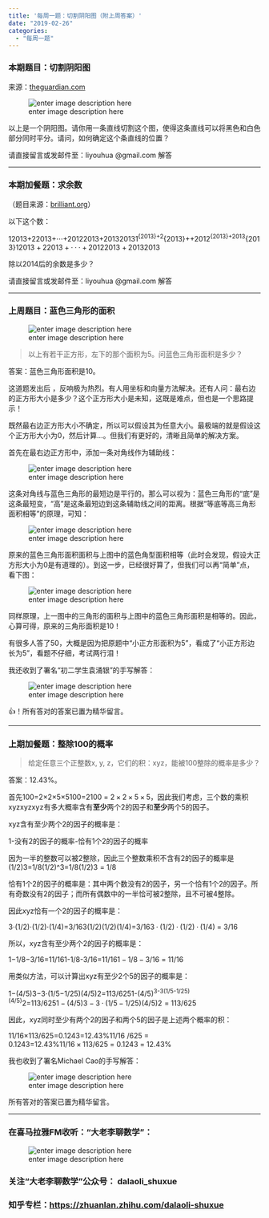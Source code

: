 ```yaml
---
title: '每周一题：切割阴阳图（附上周答案）'
date: "2019-02-26"
categories:
  - "每周一题"
---
```


<h3 id="本期题目：切割阴阳图">本期题目：切割阴阳图</h3>

来源：<a href="http://theguardian.com">theguardian.com</a>

![enter image description here](https://i.guim.co.uk/img/media/1c034bb4ff395c89a18eb8e8a49ef0669e81573d/0_40_874_668/master/874.png?width=620&quality=45&auto=format&fit=max&dpr=2&s=a5983e7f5117b553e9bcc7c4167d9ee8)

以上是一个阴阳图。请你用一条直线切割这个图，使得这条直线可以将黑色和白色部分同时平分。请问，如何确定这个条直线的位置？

请直接留言或发邮件至：liyouhua @gmail.com 解答

<hr>

<h3 id="本期加餐题：求余数">本期加餐题：求余数</h3>

（题目来源：<a href="http://brilliant.org">brilliant.org</a>）

以下这个数：

<span class="katex--display"><span class="katex-display"><span class="katex"><span class="katex-mathml">12013+22013+⋅⋅⋅+20122013+201320131^{2013}+2^{2013}+\cdot\cdot\cdot+2012^{2013}+2013^{2013}</span><span class="katex-html" aria-hidden="true"><span class="base"><span class="strut" style="height:.947438em;vertical-align:-.08333em;"></span><span class="mord"><span class="mord">1</span><span class="msupsub"><span class="vlist-t"><span class="vlist-r"><span class="vlist" style="height:.864108em;"><span class="" style="top:-3.113em;margin-right:.05em;"><span class="pstrut" style="height:2.7em;"></span><span class="sizing reset-size6 size3 mtight"><span class="mord mtight"><span class="mord mtight">2</span><span class="mord mtight">0</span><span class="mord mtight">1</span><span class="mord mtight">3</span></span></span></span></span></span></span></span></span><span class="mspace" style="margin-right:.222222em;"></span><span class="mbin">+</span><span class="mspace" style="margin-right:.222222em;"></span></span><span class="base"><span class="strut" style="height:.947438em;vertical-align:-.08333em;"></span><span class="mord"><span class="mord">2</span><span class="msupsub"><span class="vlist-t"><span class="vlist-r"><span class="vlist" style="height:.864108em;"><span class="" style="top:-3.113em;margin-right:.05em;"><span class="pstrut" style="height:2.7em;"></span><span class="sizing reset-size6 size3 mtight"><span class="mord mtight"><span class="mord mtight">2</span><span class="mord mtight">0</span><span class="mord mtight">1</span><span class="mord mtight">3</span></span></span></span></span></span></span></span></span><span class="mspace" style="margin-right:.222222em;"></span><span class="mbin">+</span><span class="mspace" style="margin-right:.222222em;"></span></span><span class="base"><span class="strut" style="height:.44445em;vertical-align:0;"></span><span class="mord">⋅</span><span class="mspace" style="margin-right:.222222em;"></span><span class="mbin">⋅</span><span class="mspace" style="margin-right:.222222em;"></span></span><span class="base"><span class="strut" style="height:.66666em;vertical-align:-.08333em;"></span><span class="mord">⋅</span><span class="mspace" style="margin-right:.222222em;"></span><span class="mbin">+</span><span class="mspace" style="margin-right:.222222em;"></span></span><span class="base"><span class="strut" style="height:.947438em;vertical-align:-.08333em;"></span><span class="mord">2</span><span class="mord">0</span><span class="mord">1</span><span class="mord"><span class="mord">2</span><span class="msupsub"><span class="vlist-t"><span class="vlist-r"><span class="vlist" style="height:.864108em;"><span class="" style="top:-3.113em;margin-right:.05em;"><span class="pstrut" style="height:2.7em;"></span><span class="sizing reset-size6 size3 mtight"><span class="mord mtight"><span class="mord mtight">2</span><span class="mord mtight">0</span><span class="mord mtight">1</span><span class="mord mtight">3</span></span></span></span></span></span></span></span></span><span class="mspace" style="margin-right:.222222em;"></span><span class="mbin">+</span><span class="mspace" style="margin-right:.222222em;"></span></span><span class="base"><span class="strut" style="height:.864108em;vertical-align:0;"></span><span class="mord">2</span><span class="mord">0</span><span class="mord">1</span><span class="mord"><span class="mord">3</span><span class="msupsub"><span class="vlist-t"><span class="vlist-r"><span class="vlist" style="height:.864108em;"><span class="" style="top:-3.113em;margin-right:.05em;"><span class="pstrut" style="height:2.7em;"></span><span class="sizing reset-size6 size3 mtight"><span class="mord mtight"><span class="mord mtight">2</span><span class="mord mtight">0</span><span class="mord mtight">1</span><span class="mord mtight">3</span></span></span></span></span></span></span></span></span></span></span></span></span></span>

除以2014后的余数是多少？

请直接留言或发邮件至：liyouhua @gmail.com 解答

<hr>

<h3 id="上周题目：蓝色三角形的面积">上周题目：蓝色三角形的面积</h3>

![enter image description here](https://i.guim.co.uk/img/media/f441758feba067f6570b14a0c38b36892a8a7e67/166_322_1617_970/master/1617.jpg?width=620&quality=45&auto=format&fit=max&dpr=2&s=202d71b4049b42d0f49b9d1d20b1d62d)

<blockquote>
以上有若干正方形，左下的那个面积为5。问蓝色三角形面积是多少？
</blockquote>

答案：蓝色三角形面积是10。

这道题发出后 ，反响极为热烈。有人用坐标和向量方法解决。还有人问：最右边的正方形大小是多少？这个正方形大小是未知，这既是难点，但也是一个思路提示！

既然最右边正方形大小不确定，所以可以假设其为任意大小。最极端的就是假设这个正方形大小为0，然后计算…。但我们有更好的，清晰且简单的解决方案。

首先在最右边正方形中，添加一条对角线作为辅助线：

![enter image description here](https://i.guim.co.uk/img/media/63bed99d0ba82a2d44ac80539938beb940536899/173_216_1371_822/master/1371.jpg?width=620&quality=45&auto=format&fit=max&dpr=2&s=ed14d1d052a6c76e479f4ad0697dc682)

这条对角线与蓝色三角形的最短边是平行的。那么可以视为：蓝色三角形的“底”是这条最短变，“高”是这条最短边到这条辅助线之间的距离。根据“等底等高三角形面积相等”的原理，可知：

![enter image description here](https://i.guim.co.uk/img/media/63bed99d0ba82a2d44ac80539938beb940536899/135_1223_1380_828/master/1380.jpg?width=620&quality=45&auto=format&fit=max&dpr=2&s=4ded48a7036cf69c453284d5735b8eaf)

原来的蓝色三角形面积面积与上图中的蓝色角型面积相等（此时会发现，假设大正方形大小为0是有道理的）。到这一步，已经很好算了，但我们可以再“简单”点，看下图：

![enter image description here](https://i.guim.co.uk/img/media/63bed99d0ba82a2d44ac80539938beb940536899/106_2285_1292_775/master/1292.jpg?width=620&quality=45&auto=format&fit=max&dpr=2&s=b1c65653d05cb021528a094830e7fbeb)

同样原理，上一图中的三角形的面积与上图中的蓝色三角形面积是相等的。因此，心算可得，原来的三角形面积是10！

有很多人答了50，大概是因为把原题中“小正方形面积为5”，看成了“小正方形边长为5”，看题不仔细，考试两行泪！

我还收到了署名“初二学生袁涌银”的手写解答：

![enter image description here](https://pic4.zhimg.com/80/v2-a1297c549a337e700f33d2d81d693d3f_hd.jpg)

👍！所有答对的答案已置为精华留言。

<hr>

<h3 id="上期加餐题：整除100的概率">上期加餐题：整除100的概率</h3>

<blockquote>
给定任意三个正整数x, y, z，它们的积：xyz，能被100整除的概率是多少？
</blockquote>

答案：12.43%。

首先<span class="katex--inline"><span class="katex"><span class="katex-mathml">100=2×2×5×5100=2\times2\times5\times5</span><span class="katex-html" aria-hidden="true"><span class="base"><span class="strut" style="height:.64444em;vertical-align:0;"></span><span class="mord">1</span><span class="mord">0</span><span class="mord">0</span><span class="mspace" style="margin-right:.277778em;"></span><span class="mrel">=</span><span class="mspace" style="margin-right:.277778em;"></span></span><span class="base"><span class="strut" style="height:.72777em;vertical-align:-.08333em;"></span><span class="mord">2</span><span class="mspace" style="margin-right:.222222em;"></span><span class="mbin">×</span><span class="mspace" style="margin-right:.222222em;"></span></span><span class="base"><span class="strut" style="height:.72777em;vertical-align:-.08333em;"></span><span class="mord">2</span><span class="mspace" style="margin-right:.222222em;"></span><span class="mbin">×</span><span class="mspace" style="margin-right:.222222em;"></span></span><span class="base"><span class="strut" style="height:.72777em;vertical-align:-.08333em;"></span><span class="mord">5</span><span class="mspace" style="margin-right:.222222em;"></span><span class="mbin">×</span><span class="mspace" style="margin-right:.222222em;"></span></span><span class="base"><span class="strut" style="height:.64444em;vertical-align:0;"></span><span class="mord">5</span></span></span></span></span>，因此我们考虑，三个数的乘积<span class="katex--inline"><span class="katex"><span class="katex-mathml">xyzxyz</span><span class="katex-html" aria-hidden="true"><span class="base"><span class="strut" style="height:.625em;vertical-align:-.19444em;"></span><span class="mord mathit">x</span><span style="margin-right:.03588em;" class="mord mathit">y</span><span style="margin-right:.04398em;" class="mord mathit">z</span></span></span></span></span>有多大概率含有**至少**两个2的因子和**至少**两个5的因子。

xyz含有至少两个2的因子的概率是：

1-没有2的因子的概率-恰有1个2的因子的概率

因为一半的整数可以被2整除，因此三个整数乘积不含有2的因子的概率是<span class="katex--inline"><span class="katex"><span class="katex-mathml">(1/2)3=1/8(1/2)^3=1/8</span><span class="katex-html" aria-hidden="true"><span class="base"><span class="strut" style="height:1.06411em;vertical-align:-.25em;"></span><span class="mopen">(</span><span class="mord">1</span><span class="mord">/</span><span class="mord">2</span><span class="mclose"><span class="mclose">)</span><span class="msupsub"><span class="vlist-t"><span class="vlist-r"><span class="vlist" style="height:.814108em;"><span class="" style="top:-3.063em;margin-right:.05em;"><span class="pstrut" style="height:2.7em;"></span><span class="sizing reset-size6 size3 mtight"><span class="mord mtight">3</span></span></span></span></span></span></span></span><span class="mspace" style="margin-right:.277778em;"></span><span class="mrel">=</span><span class="mspace" style="margin-right:.277778em;"></span></span><span class="base"><span class="strut" style="height:1em;vertical-align:-.25em;"></span><span class="mord">1</span><span class="mord">/</span><span class="mord">8</span></span></span></span></span>

恰有1个2的因子的概率是：其中两个数没有2的因子，另一个恰有1个2的因子。所有奇数没有2的因子；而所有偶数中的一半恰可被2整除，且不可被4整除。

因此xyz恰有一个2的因子的概率是：

<span class="katex--display"><span class="katex-display"><span class="katex"><span class="katex-mathml">3⋅(1/2)⋅(1/2)⋅(1/4)=3/163\cdot(1/2)\cdot(1/2)\cdot(1/4)=3/16</span><span class="katex-html" aria-hidden="true"><span class="base"><span class="strut" style="height:.64444em;vertical-align:0;"></span><span class="mord">3</span><span class="mspace" style="margin-right:.222222em;"></span><span class="mbin">⋅</span><span class="mspace" style="margin-right:.222222em;"></span></span><span class="base"><span class="strut" style="height:1em;vertical-align:-.25em;"></span><span class="mopen">(</span><span class="mord">1</span><span class="mord">/</span><span class="mord">2</span><span class="mclose">)</span><span class="mspace" style="margin-right:.222222em;"></span><span class="mbin">⋅</span><span class="mspace" style="margin-right:.222222em;"></span></span><span class="base"><span class="strut" style="height:1em;vertical-align:-.25em;"></span><span class="mopen">(</span><span class="mord">1</span><span class="mord">/</span><span class="mord">2</span><span class="mclose">)</span><span class="mspace" style="margin-right:.222222em;"></span><span class="mbin">⋅</span><span class="mspace" style="margin-right:.222222em;"></span></span><span class="base"><span class="strut" style="height:1em;vertical-align:-.25em;"></span><span class="mopen">(</span><span class="mord">1</span><span class="mord">/</span><span class="mord">4</span><span class="mclose">)</span><span class="mspace" style="margin-right:.277778em;"></span><span class="mrel">=</span><span class="mspace" style="margin-right:.277778em;"></span></span><span class="base"><span class="strut" style="height:1em;vertical-align:-.25em;"></span><span class="mord">3</span><span class="mord">/</span><span class="mord">1</span><span class="mord">6</span></span></span></span></span></span>

所以，xyz含有至少两个2的因子的概率是：

<span class="katex--display"><span class="katex-display"><span class="katex"><span class="katex-mathml">1−1/8−3/16=11/161-1/8-3/16=11/16</span><span class="katex-html" aria-hidden="true"><span class="base"><span class="strut" style="height:.72777em;vertical-align:-.08333em;"></span><span class="mord">1</span><span class="mspace" style="margin-right:.222222em;"></span><span class="mbin">−</span><span class="mspace" style="margin-right:.222222em;"></span></span><span class="base"><span class="strut" style="height:1em;vertical-align:-.25em;"></span><span class="mord">1</span><span class="mord">/</span><span class="mord">8</span><span class="mspace" style="margin-right:.222222em;"></span><span class="mbin">−</span><span class="mspace" style="margin-right:.222222em;"></span></span><span class="base"><span class="strut" style="height:1em;vertical-align:-.25em;"></span><span class="mord">3</span><span class="mord">/</span><span class="mord">1</span><span class="mord">6</span><span class="mspace" style="margin-right:.277778em;"></span><span class="mrel">=</span><span class="mspace" style="margin-right:.277778em;"></span></span><span class="base"><span class="strut" style="height:1em;vertical-align:-.25em;"></span><span class="mord">1</span><span class="mord">1</span><span class="mord">/</span><span class="mord">1</span><span class="mord">6</span></span></span></span></span></span>

用类似方法，可以计算出xyz有至少2个5的因子的概率是：

<span class="katex--display"><span class="katex-display"><span class="katex"><span class="katex-mathml">1−(4/5)3−3⋅(1/5−1/25)(4/5)2=113/6251-(4/5)^3-3\cdot(1/5-1/25)(4/5)^2=113/625</span><span class="katex-html" aria-hidden="true"><span class="base"><span class="strut" style="height:.72777em;vertical-align:-.08333em;"></span><span class="mord">1</span><span class="mspace" style="margin-right:.222222em;"></span><span class="mbin">−</span><span class="mspace" style="margin-right:.222222em;"></span></span><span class="base"><span class="strut" style="height:1.11411em;vertical-align:-.25em;"></span><span class="mopen">(</span><span class="mord">4</span><span class="mord">/</span><span class="mord">5</span><span class="mclose"><span class="mclose">)</span><span class="msupsub"><span class="vlist-t"><span class="vlist-r"><span class="vlist" style="height:.864108em;"><span class="" style="top:-3.113em;margin-right:.05em;"><span class="pstrut" style="height:2.7em;"></span><span class="sizing reset-size6 size3 mtight"><span class="mord mtight">3</span></span></span></span></span></span></span></span><span class="mspace" style="margin-right:.222222em;"></span><span class="mbin">−</span><span class="mspace" style="margin-right:.222222em;"></span></span><span class="base"><span class="strut" style="height:.64444em;vertical-align:0;"></span><span class="mord">3</span><span class="mspace" style="margin-right:.222222em;"></span><span class="mbin">⋅</span><span class="mspace" style="margin-right:.222222em;"></span></span><span class="base"><span class="strut" style="height:1em;vertical-align:-.25em;"></span><span class="mopen">(</span><span class="mord">1</span><span class="mord">/</span><span class="mord">5</span><span class="mspace" style="margin-right:.222222em;"></span><span class="mbin">−</span><span class="mspace" style="margin-right:.222222em;"></span></span><span class="base"><span class="strut" style="height:1.11411em;vertical-align:-.25em;"></span><span class="mord">1</span><span class="mord">/</span><span class="mord">2</span><span class="mord">5</span><span class="mclose">)</span><span class="mopen">(</span><span class="mord">4</span><span class="mord">/</span><span class="mord">5</span><span class="mclose"><span class="mclose">)</span><span class="msupsub"><span class="vlist-t"><span class="vlist-r"><span class="vlist" style="height:.864108em;"><span class="" style="top:-3.113em;margin-right:.05em;"><span class="pstrut" style="height:2.7em;"></span><span class="sizing reset-size6 size3 mtight"><span class="mord mtight">2</span></span></span></span></span></span></span></span><span class="mspace" style="margin-right:.277778em;"></span><span class="mrel">=</span><span class="mspace" style="margin-right:.277778em;"></span></span><span class="base"><span class="strut" style="height:1em;vertical-align:-.25em;"></span><span class="mord">1</span><span class="mord">1</span><span class="mord">3</span><span class="mord">/</span><span class="mord">6</span><span class="mord">2</span><span class="mord">5</span></span></span></span></span></span>

因此，xyz同时至少有两个2的因子和两个5的因子是上述两个概率的积：

<span class="katex--display"><span class="katex-display"><span class="katex"><span class="katex-mathml">11/16×113/625=0.1243=12.43%11/16 \times 113/625 = 0.1243=12.43\%</span><span class="katex-html" aria-hidden="true"><span class="base"><span class="strut" style="height:1em;vertical-align:-.25em;"></span><span class="mord">1</span><span class="mord">1</span><span class="mord">/</span><span class="mord">1</span><span class="mord">6</span><span class="mspace" style="margin-right:.222222em;"></span><span class="mbin">×</span><span class="mspace" style="margin-right:.222222em;"></span></span><span class="base"><span class="strut" style="height:1em;vertical-align:-.25em;"></span><span class="mord">1</span><span class="mord">1</span><span class="mord">3</span><span class="mord">/</span><span class="mord">6</span><span class="mord">2</span><span class="mord">5</span><span class="mspace" style="margin-right:.277778em;"></span><span class="mrel">=</span><span class="mspace" style="margin-right:.277778em;"></span></span><span class="base"><span class="strut" style="height:.64444em;vertical-align:0;"></span><span class="mord">0</span><span class="mord">.</span><span class="mord">1</span><span class="mord">2</span><span class="mord">4</span><span class="mord">3</span><span class="mspace" style="margin-right:.277778em;"></span><span class="mrel">=</span><span class="mspace" style="margin-right:.277778em;"></span></span><span class="base"><span class="strut" style="height:.80556em;vertical-align:-.05556em;"></span><span class="mord">1</span><span class="mord">2</span><span class="mord">.</span><span class="mord">4</span><span class="mord">3</span><span class="mord">%</span></span></span></span></span></span>

我也收到了署名Michael Cao的手写解答：

![enter image description here](https://pic1.zhimg.com/80/v2-21d9837dabfb014d43a569fc148301b0_hd.jpg)

所有答对的答案已置为精华留言。

<hr>

<h3 id="在喜马拉雅fm收听：大老李聊数学”：">在喜马拉雅FM收听："大老李聊数学”：</h3>

![enter image description here](https://pic1.zhimg.com/80/v2-ea394cf045d754a4633051c5e90c8014_hd.png)

<h3 id="关注“大老李聊数学”公众号：-dalaoli_shuxue">关注“大老李聊数学”公众号： dalaoli_shuxue</h3>

<h3 id="知乎专栏：httpszhuanlan.zhihu.comdalaoli-shuxue">知乎专栏：<a href="https://zhuanlan.zhihu.com/dalaoli-shuxue">https://zhuanlan.zhihu.com/dalaoli-shuxue</a></h3>